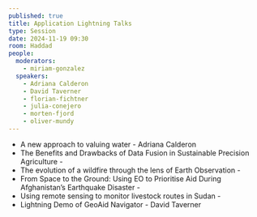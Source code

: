 ```yaml
---
published: true
title: Application Lightning Talks
type: Session
date: 2024-11-19 09:30
room: Haddad
people:
  moderators:
    - miriam-gonzalez
  speakers:
    - Adriana Calderon
    - David Taverner
    - florian-fichtner
    - julia-conejero
    - morten-fjord
    - oliver-mundy
---
```


- A new approach to valuing water - Adriana Calderon
- The Benefits and Drawbacks of Data Fusion in Sustainable Precision Agriculture - <Speaker name='morten-fjord' />
- The evolution of a wildfire through the lens of Earth Observation - <Speaker name='florian-fichtner' />
- From Space to the Ground: Using EO to Prioritise Aid During Afghanistan’s Earthquake Disaster - <Speaker name='julia-conejero' />
- Using remote sensing to monitor livestock routes in Sudan - <Speaker name='oliver-mundy' />
- Lightning Demo of GeoAid Navigator - David Taverner